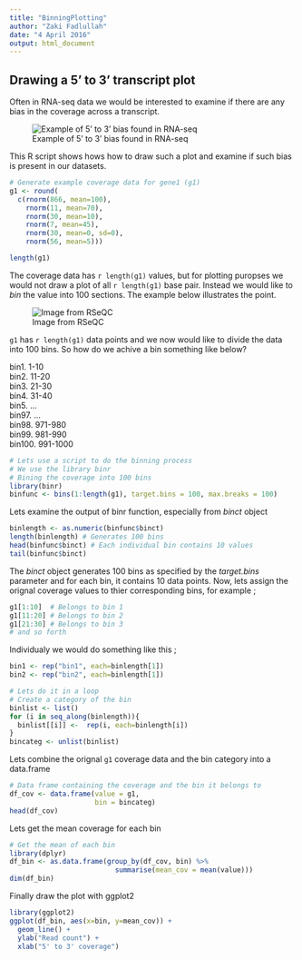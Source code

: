 ```yaml
---
title: "BinningPlotting"
author: "Zaki Fadlullah"
date: "4 April 2016"
output: html_document
---
```


## Drawing a 5' to 3' transcript plot

Often in RNA-seq data we would be interested to examine if there are any bias in the coverage across a transcript. 

![Example of 5' to 3' bias found in RNA-seq](figures/nrg2484-f3.jpg)

This R script shows hows how to draw such a plot and examine if such bias is present in our datasets.


```r
# Generate example coverage data for gene1 (g1)
g1 <- round(
  c(rnorm(866, mean=100),
    rnorm(11, mean=70),
    rnorm(30, mean=10),
    rnorm(7, mean=45),
    rnorm(30, mean=0, sd=0),
    rnorm(56, mean=5)))

length(g1)
```

The coverage data has `r length(g1)` values, but for plotting puropses we would not draw a plot of all `r length(g1)` base pair. Instead we would like to  *bin* the value into 100 sections. The example below illustrates the point.

![Image from RSeQC](figures/geneBody_workflow.png)

`g1` has `r length(g1)` data points and we now would like to divide the data into 100 bins. So how do we achive a bin something like below? 


bin1. 1-10  
bin2. 11-20  
bin3. 21-30  
bin4. 31-40  
bin5. ...  
bin97. ...  
bin98. 971-980  
bin99. 981-990  
bin100. 991-1000  


```r
# Lets use a script to do the binning process 
# We use the library binr
# Bining the coverage into 100 bins
library(binr)
binfunc <- bins(1:length(g1), target.bins = 100, max.breaks = 100)
```

Lets examine the output of binr function, especially from *binct* object

```r
binlength <- as.numeric(binfunc$binct) 
length(binlength) # Generates 100 bins
head(binfunc$binct) # Each individual bin contains 10 values
tail(binfunc$binct)
```

The *binct* object generates 100 bins as specified by the *target.bins* parameter and for each bin, it contains 10 data points. Now, lets assign the orignal coverage values to thier corresponding bins, for example ;

```r
g1[1:10]  # Belongs to bin 1
g1[11:20] # Belongs to bin 2
g1[21:30] # Belongs to bin 3
# and so forth
```

Individualy we would do something like this ;

```r
bin1 <- rep("bin1", each=binlength[1])
bin2 <- rep("bin2", each=binlength[1])
```


```r
# Lets do it in a loop
# Create a category of the bin
binlist <- list()
for (i in seq_along(binlength)){
  binlist[[i]] <-  rep(i, each=binlength[i])
}
bincateg <- unlist(binlist)
```

Lets combine the orignal `g1` coverage data and the bin category into a data.frame
```r
# Data frame containing the coverage and the bin it belongs to
df_cov <- data.frame(value = g1,
                     bin = bincateg)
head(df_cov)
```


Lets get the mean coverage for each bin

```r
# Get the mean of each bin
library(dplyr)
df_bin <- as.data.frame(group_by(df_cov, bin) %>% 
                          summarise(mean_cov = mean(value)))
dim(df_bin)
```


Finally draw the plot with ggplot2

```r
library(ggplot2)
ggplot(df_bin, aes(x=bin, y=mean_cov)) +
  geom_line() + 
  ylab("Read count") +
  xlab("5' to 3' coverage")
```



